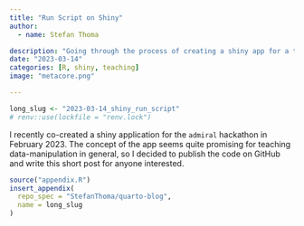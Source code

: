 ```yaml
---
title: "Run Script on Shiny"
author:
  - name: Stefan Thoma

description: "Going through the process of creating a shiny app for a teaching situation where users implement data-transformation instructions. The shiny app allows users to check their solutions autonomously, gives feedback, and rates their results."
date: "2023-03-14"
categories: [R, shiny, teaching]
image: "metacore.png"

---
```


<!--------------- my typical setup ----------------->

```r
long_slug <- "2023-03-14_shiny_run_script"
# renv::use(lockfile = "renv.lock")
```

<!--------------- post begins here ----------------->

I recently co-created a shiny application for the `admiral` hackathon in February 2023.
The concept of the app seems quite promising for teaching data-manipulation in general, so I decided to publish the code on GitHub and write this short post for anyone interested.



<!--------------- appendices go here ----------------->

```r
source("appendix.R")
insert_appendix(
  repo_spec = "StefanThoma/quarto-blog",
  name = long_slug
)
```
